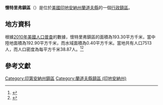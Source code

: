 {{noteTA
|G1=USState
|G2=地名
|G3=Unit
}}
{{Infobox settlement
|official_name            = 懷特里弗鎮區
|native_name = White River Township
|settlement_type          = [[行政鎮區|行政鎮區]]
|image_skyline            = 
|imagesize                = 
|image_map                = Map highlighting White River Township, Randolph County, Indiana.svg
|mapsize                  = 250px
|pushpin_map  =USA Indiana
|pushpin_label = 懷特里弗鎮區
|pushpin_label_position   = top
|pushpin_map_caption      = 懷特里弗鎮區在印地安納州的位置
|subdivision_type         = [[世界政區索引|國家]]
|subdivision_type1        = [[美国州份|州份]]
|subdivision_type2        = [[印地安納州行政区划|縣]]
|subdivision_name         = [[美国|美国]]
|subdivision_name1        = [[印地安納州|印地安納州]]
|subdivision_name2        = [[蘭道夫縣_(印地安納州)|蘭道夫縣]]
|elevation_ft             = 1099
|elevation_m              = 335
|timezone                 = [[北美东部時區|北美东部時區]]
|area_total_km2           = 193.30
|area_land_km2            = 192.90
|area_water_km2           = 0.40
|area_total_sq_mi         = 
|area_land_sq_mi          = 
|area_water_sq_mi         = 
|population_as_of         = [[2010年美國人口普查|2010]]
|population_footnotes     = 
|population_total         = 7513
|population_density_km2   = auto
|population_density_sq_mi = auto
|utc_offset               = -5
|coordinates              = {{coord|40|10|31|N|85|00|21|W|type:city_region:US-AL_source:GNS-enwiki|display=inline,title}}
| coor_pinpoint           = 
| coordinates_footnotes   = 
|timezone_DST             = EDT
|utc_offset_DST           = -4
|postal_code_type         = [[美國郵區編號|郵區編號]]
|postal_code              = 
|area_code                = {{link-en|电话区号765|Area code 765|765}}
|blank_name = [[地名信息系统|GNIS ID]]
|blank_info = 454056
}}
'''懷特里弗鎮區'''（{{lang-en|White River Township}}）是位於[[美國|美國]][[印地安納州|印地安納州]][[蘭道夫縣_(印地安納州)|蘭道夫縣]]的一個[[行政鎮區|行政鎮區]]。

== 地方資料 ==
根據[[2010年美國人口普查|2010年美國人口普查]]的數據，懷特里弗鎮區的面積為193.30平方千米，當中陸地面積為192.90平方千米，而水域面積為0.40平方千米。當地共有人口7513人，而人口密度為每平方千米38.87人。<ref name="GR8">{{cite web|url=http://factfinder2.census.gov|publisher=[[美国人口调查局|美国人口调查局]]|accessdate=2011-05-14|title=American FactFinder|archive-date=2013-09-11|archive-url=https://web.archive.org/web/20130911234518/http://factfinder2.census.gov/|dead-url=no}}</ref><ref>{{cite web|url=https://www.citypopulation.de/en/usa/indiana/admin/|title=USA: Indiana (Counties and Townships) - City Population|access-date=2020-08-17|archive-date=2020-04-22|archive-url=https://web.archive.org/web/20200422090607/https://www.citypopulation.de/en/usa/indiana/admin/|dead-url=no}}</ref>

== 參考文獻 ==
{{reflist}}

{{蘭道夫縣 (印地安納州)}}

{{DEFAULTSORT:White River Township}}
[[Category:印第安納州鎮區|Category:印第安納州鎮區]]
[[Category:蘭道夫縣鎮區_(印地安納州)|Category:蘭道夫縣鎮區 (印地安納州)]]

{{Indiana-geo-stub}}